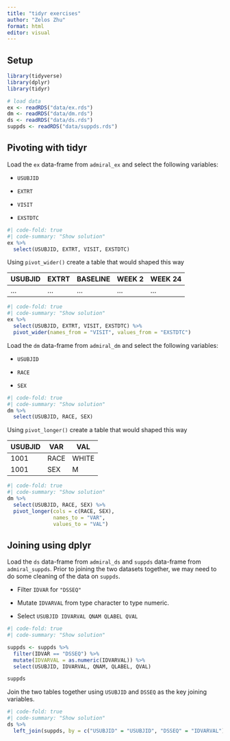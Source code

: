```yaml
---
title: "tidyr exercises"
author: "Zelos Zhu"
format: html
editor: visual
---
```


## Setup

```r
library(tidyverse)
library(dplyr)
library(tidyr)

# load data
ex <- readRDS("data/ex.rds") 
dm <- readRDS("data/dm.rds") 
ds <- readRDS("data/ds.rds") 
suppds <- readRDS("data/suppds.rds") 
```

## Pivoting with tidyr

Load the `ex` data-frame from `admiral_ex` and select the following variables:

-   `USUBJID`

-   `EXTRT`

-   `VISIT`

-   `EXSTDTC`

```r
#| code-fold: true
#| code-summary: "Show solution"
ex %>% 
  select(USUBJID, EXTRT, VISIT, EXSTDTC)
```

Using `pivot_wider()` create a table that would shaped this way

| USUBJID | EXTRT | BASELINE | WEEK 2 | WEEK 24 |
|---------|-------|----------|--------|---------|
| ...     | ...   | ...      | ...    | ...     |

```r
#| code-fold: true
#| code-summary: "Show solution"
ex %>% 
  select(USUBJID, EXTRT, VISIT, EXSTDTC) %>% 
  pivot_wider(names_from = "VISIT", values_from = "EXSTDTC")

```

Load the `dm` data-frame from `admiral_dm` and select the following variables:

-   `USUBJID`

-   `RACE`

-   `SEX`

```r
#| code-fold: true
#| code-summary: "Show solution"
dm %>% 
  select(USUBJID, RACE, SEX)
```

Using `pivot_longer()` create a table that would shaped this way

| USUBJID | VAR  | VAL   |
|---------|------|-------|
| 1001    | RACE | WHITE |
| 1001    | SEX  | M     |

```r
#| code-fold: true
#| code-summary: "Show solution"
dm %>% 
  select(USUBJID, RACE, SEX) %>% 
  pivot_longer(cols = c(RACE, SEX),
               names_to = "VAR",
               values_to = "VAL")

```

## Joining using dplyr

Load the `ds` data-frame from `admiral_ds` and `suppds` data-frame from `admiral_suppds`. Prior to joining the two datasets together, we may need to do some cleaning of the data on `suppds`.

-   Filter `IDVAR` for `"DSSEQ"`

-   Mutate `IDVARVAL` from type character to type numeric.

-   Select `USUBJID IDVARVAL QNAM QLABEL QVAL`

```r
#| code-fold: true
#| code-summary: "Show solution"

suppds <- suppds %>% 
  filter(IDVAR == "DSSEQ") %>% 
  mutate(IDVARVAL = as.numeric(IDVARVAL)) %>% 
  select(USUBJID, IDVARVAL, QNAM, QLABEL, QVAL)

suppds
```

Join the two tables together using `USUBJID` and `DSSEQ` as the key joining variables.

```r
#| code-fold: true
#| code-summary: "Show solution"
ds %>% 
  left_join(suppds, by = c("USUBJID" = "USUBJID", "DSSEQ" = "IDVARVAL"))
```
